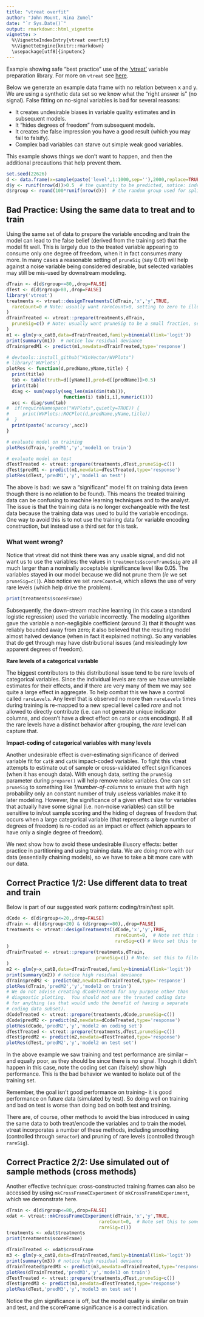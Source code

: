 ```yaml
---
title: "vtreat overfit"
author: "John Mount, Nina Zumel"
date: "`r Sys.Date()`"
output: rmarkdown::html_vignette
vignette: >
  %\VignetteIndexEntry{vtreat overfit}
  %\VignetteEngine{knitr::rmarkdown}
  \usepackage[utf8]{inputenc}
---
```


Example showing safe "best practice" use of the ['vtreat'](https://cran.r-project.org/package=vtreat) variable preparation library.  For more on `vtreat` see [here](https://github.com/WinVector/vtreat).

Below we generate an example data frame with no relation between x and y.  We are using a synthetic data set so we know what the "right answer is" (no signal).  False fitting on no-signal variables is bad for several reasons:

 *  It creates undesirable biases in variable quality estimates and in subsequent models.
 *  It "hides degrees  of freedom" from subsequent models.
 *  It creates the false impression you have a good result (which you may fail to falsify).
 *  Complex bad variables can starve out simple weak good variables.
 
This example shows things we don't want to happen, and then the additional precautions that help prevent them.

```r
set.seed(22626)
d <- data.frame(x=sample(paste('level',1:1000,sep=''),2000,replace=TRUE)) # independent variable.
d$y <- runif(nrow(d))>0.5  # the quantity to be predicted, notice: independent of variables.
d$rgroup <- round(100*runif(nrow(d)))  # the random group used for splitting the data set, not a variable.
```

## Bad Practice: Using the same data to treat and to train

Using the same set of data to prepare the variable encoding and train the model can lead to the false belief (derived from the training set) that the model fit well. This is largely due to the treated variable appearing to consume only one degree of freedom, when it in fact consumes many more.  In many cases a reasonable setting of `pruneSig` (say 0.01) will help against a noise variable being considered desirable, but selected variables may still be mis-used by downstream modeling.

```r
dTrain <- d[d$rgroup<=80,,drop=FALSE]
dTest <- d[d$rgroup>80,,drop=FALSE]
library('vtreat')
treatments <- vtreat::designTreatmentsC(dTrain,'x','y',TRUE,
  rareCount=0 # Note: usually want rareCount>0, setting to zero to illustrate problem
)
dTrainTreated <- vtreat::prepare(treatments,dTrain,
  pruneSig=c() # Note: usually want pruneSig to be a small fraction, setting to null to illustrate problem
)
m1 <- glm(y~x_catB,data=dTrainTreated,family=binomial(link='logit'))
print(summary(m1))  # notice low residual deviance
dTrain$predM1 <- predict(m1,newdata=dTrainTreated,type='response')

# devtools::install_github("WinVector/WVPlots")
# library('WVPlots')
plotRes <- function(d,predName,yName,title) {
  print(title)
  tab <- table(truth=d[[yName]],pred=d[[predName]]>0.5)
  print(tab)
  diag <- sum(vapply(seq_len(min(dim(tab))),
                     function(i) tab[i,i],numeric(1)))
  acc <- diag/sum(tab)
#  if(requireNamespace("WVPlots",quietly=TRUE)) {
#     print(WVPlots::ROCPlot(d,predName,yName,title))
#  }
  print(paste('accuracy',acc))
}

# evaluate model on training
plotRes(dTrain,'predM1','y','model1 on train')

# evaluate model on test
dTestTreated <- vtreat::prepare(treatments,dTest,pruneSig=c())
dTest$predM1 <- predict(m1,newdata=dTestTreated,type='response')
plotRes(dTest,'predM1','y','model1 on test')
```

The above is bad: we saw a "significant" model fit on training data (even though there is no relation to be found).  This means the treated training data can be confusing to machine learning techniques and to the analyst.  The issue is that the training data is no longer exchangeable with the test data because the training data was used to build the variable encodings.  One way to avoid this is to not use the training data for variable encoding construction, but instead use a third set for this task.

### What went wrong?

Notice that vtreat did not think there was any usable signal, and did not want us to use the variables: the values in `treatments$scoreFrame$sig` are  all much larger than a nominally acceptable significance level like 0.05. The variables stayed in our model because we did not prune them (_ie_ we set `pruneSig=c()`).  Also notice we set `rareCount=0`, which allows the use of very rare levels (which help drive the problem).

```r
print(treatments$scoreFrame)
```

Subsequently, the down-stream machine learning (in this case a standard logistic regression) used the variable incorrectly.  The modeling algorithm gave the variable a non-negligible coefficient (around 3) that it thought was reliably bounded away from zero; it also believed that the resulting model almost halved deviance (when in fact it explained nothing).  So any variables that do get through may have distributional issues (and misleadingly low apparent degrees of freedom).

**Rare levels of a categorical variable**

The biggest contributors to this distributional issue tend to be rare levels of categorical variables.  Since the individual levels are rare we have unreliable estimates for their effects, and if there are very many of them we may see quite a large effect in aggregate.  To help combat this we have a control called `rareLevels`.  Any level that is observed no more than `rareLevels` times during training is re-mapped to a new special level called _rare_ and not allowed to directly contribute (i.e. can not generate unique indicator columns, and doesn't have a direct effect on `catB` or `catN` encodings).  If all the rare levels have a distinct behavior after grouping, the _rare_ level can capture that.

**Impact-coding of categorical variables with many levels**

Another undesirable effect is over-estimating significance of derived variable fit for `catB` and `catN` impact-coded variables.  To fight this vtreat attempts to estimate out of sample or cross-validated effect significances (when it has enough data).  With enough data, setting the `pruneSig` parameter during `prepare()` will help remove noise variables.  One can set `pruneSig` to something like _1/number-of-columns_ to ensure that with high probability only an constant number of truly useless variables make it to later modeling.  However, the significance of a given effect size for variables that actually have some signal (i.e. non-noise variables) can still be sensitive to in/out sample scoring and the hiding of degrees of freedom that occurs when a large categorical variable (that represents a large number of degrees of freedom) is re-coded as an impact or effect (which appears to have only a single degree of freedom).

We next show how to avoid these undesirable illusory effects: better practice in partitioning and using training data.  We are doing more with our data (essentially chaining models), so we have to take a bit more care with our data.

## Correct Practice 1/2: Use different data to treat and train

Below is part of our suggested work pattern: coding/train/test split.

```r
dCode <- d[d$rgroup<=20,,drop=FALSE]
dTrain <- d[(d$rgroup>20) & (d$rgroup<=80),,drop=FALSE]
treatments <- vtreat::designTreatmentsC(dCode,'x','y',TRUE,
                                        rareCount=0,  # Note set this to something larger, like 5
                                        rareSig=c() # Note set this to something like 0.3
)
dTrainTreated <- vtreat::prepare(treatments,dTrain,
                                 pruneSig=c() # Note: set this to filter, like 0.05 or 1/nvars
)
m2 <- glm(y~x_catB,data=dTrainTreated,family=binomial(link='logit'))
print(summary(m2)) # notice high residual deviance
dTrain$predM2 <- predict(m2,newdata=dTrainTreated,type='response')
plotRes(dTrain,'predM2','y','model2 on train')
# We do not advise creating dCodeTreated for any purpose other than
# diagnostic plotting.  You should not use the treated coding data
# for anything (as that would undo the benefit of having a separate
# coding data subset).
dCodeTreated <- vtreat::prepare(treatments,dCode,pruneSig=c())
dCode$predM2 <- predict(m2,newdata=dCodeTreated,type='response')
plotRes(dCode,'predM2','y','model2 on coding set')
dTestTreated <- vtreat::prepare(treatments,dTest,pruneSig=c())
dTest$predM2 <- predict(m2,newdata=dTestTreated,type='response')
plotRes(dTest,'predM2','y','model2 on test set')
```

In the above example we saw training and test performance are similar -- and equally poor, as they should be since there is no signal.  Though it didn't happen in this case, note the coding set can (falsely) show high performance.  This is the bad behavior we wanted to isolate out of the training set.

Remember, the goal isn't good performance on training- it is good performance on future data (simulated by test).  So doing well on training and bad on test is worse than doing bad on both test and training.

There are, of course, other methods to avoid the bias introduced in using the same data to both treat/encode the variables and to train the model.
vtreat incorporates a number of these methods, including smoothing (controlled through `smFactor`) and pruning of rare levels (controlled through `rareSig`).  

## Correct Practice 2/2: Use simulated out of sample methods (cross methods)

Another effective technique: cross-constructed training frames can also be accessed by using `mkCrossFrameCExperiment` or `mkCrossFrameNExperiment`, which we demonstrate here.

```r
dTrain <- d[d$rgroup<=80,,drop=FALSE]
xdat <- vtreat::mkCrossFrameCExperiment(dTrain,'x','y',TRUE,
                                  rareCount=0,  # Note set this to something larger, like 5
                                  rareSig=c())
treatments <- xdat$treatments
print(treatments$scoreFrame)

dTrainTreated <- xdat$crossFrame
m3 <- glm(y~x_catB,data=dTrainTreated,family=binomial(link='logit'))
print(summary(m3)) # notice high residual deviance
dTrainTreated$predM3 <- predict(m3,newdata=dTrainTreated,type='response')
plotRes(dTrainTreated,'predM3','y','model3 on train')
dTestTreated <- vtreat::prepare(treatments,dTest,pruneSig=c())
dTest$predM3 <- predict(m3,newdata=dTestTreated,type='response')
plotRes(dTest,'predM3','y','model3 on test set')
```

Notice the glm significance is off, but the model quality is similar on train and test, 
and the scoreFrame significance is a correct indication.
